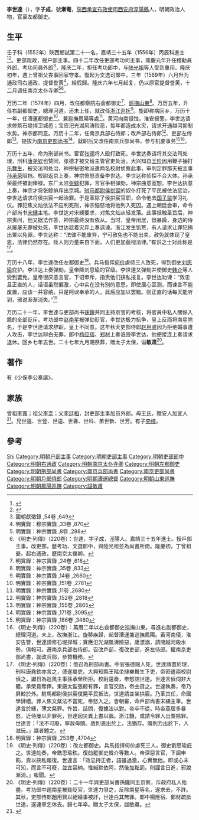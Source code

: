{{明清人物信息框
| 姓名 = 李世達
| 原名 =
| 圖片名稱= 
| 圖片大小 =
| 圖片說明 = 
| 最高職務 = 太子少保都察院左都御史
| 國家 = 大明 
| 爵位 =
| 籍貫 = 陝西西安府涇陽縣
| 族裔 = 
| 旗籍 = 
| 字號 = 字子成，號漸菴
| 諡號 = 敏肅
| 出生日期 = 嘉靖十二年（1533年）十二月十七日
| 出生地點 = 陝西涇陽縣
| 逝世日期 = 萬曆二十七年（1599年）
| 逝世地點 = 陝西涇陽縣
| 墓葬 =
| 配偶 = 娶吴氏，封安人加宜人
| 親屬 = （子）李梓、李樟
| 出身 =
* 嘉靖三十一年壬子科舉人
* 嘉靖三十五年丙辰科同進士出身
| 經歷 =
| 著作 =  
}}
'''李世達'''（{{bd|1533年||1599年||Li}}），字'''子成'''，號'''漸菴'''，[[陝西等處承宣布政使司|陝西承宣布政使司]][[西安府|西安府]][[涇陽縣|涇陽縣]]人，明朝政治人物，官至左都御史。

==生平==
壬子科（1552年）陝西鄉試第二十一名，嘉靖三十五年（1556年）丙辰科進士<ref>{{Cite book|title=《皇明贡举考》卷五|author=[[张朝瑞|张朝瑞]]|publisher=《续修四库全书》史部第828册|year=|isbn=|location=|pages=}}</ref><ref>{{Cite book|title=贡举志五种 上|author=鲁小俊，江俊伟著|publisher=武汉大学出版社|year=2009|isbn=978-7-307-07043-1|location=武汉|pages=}}</ref>。吏部观政，授户部主事。四十二年改任吏部考功司主事，隆慶元年升任稽勳員外郎、考功司員外郎<ref>國朝獻徵錄 ,54卷 ,649</ref>，隆庆二年，担任考功郎中，与[[陆光祖_(明朝)|陆光祖]]等人受到重用。隆庆初年，遇上曾祖父丧事回家守孝。復起为文选司郎中，三年（1569年）六月升为通政司右通政、提督誊黄<ref>明實錄：穆宗實錄 ,33卷 ,870</ref>，給假歸。隆庆六年七月起复，仍以原官提督誊黄，十二月调任南京太仆寺卿<ref>明實錄：神宗實錄 ,8卷 ,288</ref><ref>《明史·列傳》（220卷）：世達，字子成，涇陽人。嘉靖三十五年進士。授戶部主事。改吏部，歷考功、文選郎中，與陸光祖並為尚書所倚。隆慶初，丁曾祖憂。起右通政，歷南京太僕卿。</ref>。

万历二年（1574年）四月，改任都察院右僉都御史<ref>明實錄：神宗實錄 ,24卷 ,618</ref>、[[山東巡撫|廵撫山東]]<ref>明實錄：神宗實錄 ,35卷 ,833</ref>。万历五年，升任右副都御史，總理河道。还未上任，就改任[[浙江巡抚|浙江巡抚]]<ref>明實錄：神宗實錄 ,14卷 ,2680</ref>。旋即称病回乡，万历十一年，任漕運都御史<ref>明實錄：神宗實錄 ,151卷 ,2781</ref>、兼廵撫鳳陽等處<ref>明實錄：神宗實錄 ,11卷 ,2680</ref>。黄河向南侵蚀，淮安报警，李世达请求修筑石堤捍卫城邑；宝应汜光湖风涛险恶，每年都造成水灾，请求开通越河抑制水势。神宗都同意。万历十二年，任南京兵部右侍郎；改戶部右侍郎<ref>明實錄：神宗實錄 ,152卷 ,2818</ref>、吏部左侍郎<ref>明實錄：神宗實錄 ,155卷 ,2865</ref>。提拔为[[明朝吏部尚書|南京吏部尚书]]<ref>明實錄：神宗實錄 ,171卷 ,3095</ref>，就职后又改任南京兵部尚书，参与机要事务<ref>明實錄：神宗實錄 ,186卷 ,3480</ref><ref>《明史·列傳》（220卷）：萬曆二年以右僉都御史巡撫山東。尋進右副都御史，總理河道。未上，改撫浙江。旋移疾歸，起督漕運兼巡撫鳳陽。黃河南侵，淮安告警，世達請修石堤捍城；寶應氾光湖風濤險惡，歲漂溺，請開越河殺水勢。俱報可。遷南京兵部右侍郎。召改戶部，復改吏部，進左侍郎。擢南京吏部尚書，就改兵部，參贊機務。</ref>。

万历十五年，命为刑部尚书。宦官[[张德|张德]]将人殴打致死，李世达奏请将其交法司处理，刑科[[唐堯欽_(明朝)|唐尧钦]]也赞同，张德才被交给主管官吏处治。大兴知县[[王阶|王阶]]因用鞭子抽打[[乐舞生|乐舞生]]，被交法司处治，神宗秘密地派遣两名校尉侦察此事，审判定罪那天被主事[[孙承荣|孙承荣]]阻挡。校尉返京上奏，神宗愤怒责备李世达。李世达称侦探不合大体。孙承荣最终被剥俸禄。东厂太监[[张鲸_(明朝宦官)|张鲸]]犯罪，言官争相弹劾，神宗曲意宽恕。李世达执意上奏，神宗才将张鲸排斥出京城。[[驸马|驸马都尉]][[侯拱宸|侯拱宸]]的奴仆打死了平民被依法惩治，李世达请求将侯拱宸一起治罪。于是革除了侯拱宸官职，命令他去[[国子监|国子监]]学习礼仪。罪犯焦文灿依法不应判死刑，神宗恼怒地将他列入死囚。遇上朝廷会审，命令户部尚书[[宋纁|宋纁]]主笔。李世达对宋纁要求，对焦文灿从轻发落。此事抵触圣旨后，神宗责问，他又据法作答，神宗最终没有依从。当时，皇帝闲居，很暴躁，身边的侍从屡屡无罪被处死，李世达趁着灾异上奏讽谏。浙江发生饥荒，有人请求让罪犯捐出粟以免罪。李世达称：“法律不能废弃，宁可赦免也不能出卖。赦免就体现了皇恩，法律仍然存在。赎人则力量来自下面，人们更加藐视法律。”有识之士对此称是<ref>《明史·列傳》（220卷）：俄召為刑部尚書。中官張德毆人死，世達請置於理，刑科唐堯欽亦言之，德遂屬吏。大興知縣王階坐撻樂舞生下吏，帝密遣兩校尉偵之，讞日為巡風主事孫承榮所拒。校尉還奏，帝怒詰世達。世達言偵伺非大體。承榮竟奪俸。東廠太監張鯨有罪，言官交劾，帝曲貸之。世達執奏，帝乃屏鯨於外。駙馬都尉侯拱宸僕斃平民抵法，世達請並坐拱宸。乃革其任，命國學肄禮。罪人焦文粲法不當死，帝怒入之。會朝審，命戶部尚書宋纁主筆。世達言於纁，薄文粲罪。忤旨，詰問，復據法以對。帝卒不從。時帝燕居多暴怒，近侍屢以非罪死，世達因災異上書以諷。浙江饑，或請令罪人出粟除罪。世達言：「法不可廢，寧赦毋贖。赦則恩出於上，法猶存。贖則力出於下，人滋玩。」識者韙之。</ref>。

万历十八年，李世達改任左都御史<ref>明實錄：神宗實錄 ,253卷 ,4704</ref>。兵马指挥[[何价|何价]]虐待三人致死，得到御史[[刘思瑜|刘思瑜]]庇护。李世达上奏弹劾，皇帝降刘思瑜的官级。李世達又弹劾并使御史[[韩介|韩介]]等人受到罢免。皇帝很厌恶言官，下诏申斥，指责他们挟私报复。李世达劝谏：“效忠且正直的人，话语虽然偏激，心中实在没有别的意思。即使居心叵测，而谏言不能废置，应该一并容纳。只是阿谀奉承的人，此后应加以罢黜。则正直的话每天能听到，邪说渐渐消失。”<ref>《明史·列傳》（220卷）：改左都御史。兵馬指揮何价虐死三人，御史劉思瑜庇之。世達劾奏，帝鐫思瑜秩。復劾罷御史韓介等數人。帝深惡言官，下詔申飭，責以挾私報復。世達言：「效忠持正者，語雖過激，心實無他。即或心未可知，而言不可廢，並宜容納。惟緘默依阿，然後加黜罰。則讜言日進，邪說漸消。」報聞。</ref>

万历二十一年，李世達与吏部尚书[[孫鑨|孫鑨]]共同主持京官的考核，将官員中私人關係入籍的全部贬斥。考功郎中[[赵南星|赵南星]]被弹劾贬官，李世达极力抗争，皇上反而将南星除名，于是李世達请求辞职，皇上不同意。这年秋天吏部侍郎[[赵用贤|赵用贤]]因为拒绝婚事遭人攻击，李世达辩白无罪。郎中[[杨应宿|杨应宿]]、[[郑材|郑材]]上奏诋毁李世达，他便接连上奏请求退休。回乡七年去世。二十七年九月賜祭葬，赠太子太保，谥'''敏肃'''<ref>《明史·列傳》（220卷）：二十一年與吏部尚書孫鑨同主京察，斥政府私人殆盡。考功郎中趙南星被劾貶官，世達力爭之，反除南星等名，遂求去，不許。其秋，吏部侍郎趙用賢以絕婚事被訐，世達白其無罪。郎中楊應宿、鄭材疏詆世達，遂連章乞休去。歸七年卒。贈太子太保，諡敏肅。</ref>。

==著作==
有《少保李公奏議》。

== 家族 ==
曾祖[[李寬|李寬]]；祖父[[李柰|李柰]]；父[[李廷相|李廷相]]，封吏部主事加员外郎。母王氏，贈安人加宜人<ref>{{Cite book|title=天一阁藏明代科举录选刊 登科录 点校本|author=龚延明主编|publisher=宁波出版社|year=2016|isbn=978-7-5526-2320-8|location=宁波|pages=|quote=《天一閣藏明代科舉錄選刊.登科錄》之《嘉靖三十五年丙辰科登科錄》}}</ref>。兄世遠、世登、世逵、世春、世科、弟世新、世芳。有子[[李梓|李梓]]。

== 參考 ==
{{reflist|2}}

{{start box}}
{{s-off}}
{{succession box|[[舒化|舒化]]|[[陸光祖|陸光祖]]|[[明朝刑部尚書|明朝刑部尚書]]|1587年－1590年}}
{{succession box|[[吳時來|吳時來]]|[[孙丕扬|孙丕扬]]|[[明朝左都御史|明朝左都御史]]|1590年－1593年}}
{{end box}}

{{嘉靖三十五年丙辰科殿試金榜}}

{{Authority control}}

{{DEFAULTSORT:Li李}}
[[Category:李姓|Shi]]
[[Category:明朝户部主事|Category:明朝户部主事]]
[[Category:明朝吏部主事|Category:明朝吏部主事]]
[[Category:明朝吏部郎中|Category:明朝吏部郎中]]
[[Category:明朝右通政|Category:明朝右通政]]
[[Category:明朝南京太仆寺卿|Category:明朝南京太仆寺卿]]
[[Category:明朝左都御史|Category:明朝左都御史]]
[[Category:明朝刑部尚書|Category:明朝刑部尚書]]
[[Category:南京兵部尚書|Category:南京兵部尚書]]
[[Category:南京吏部尚書|Category:南京吏部尚書]]
[[Category:明朝戶部侍郎|Category:明朝戶部侍郎]]
[[Category:明朝漕運總督|Category:明朝漕運總督]]
[[Category:明朝山東巡撫|Category:明朝山東巡撫]]
[[Category:明朝鳳陽巡撫|Category:明朝鳳陽巡撫]]
[[Category:諡敏肅|Category:諡敏肅]]